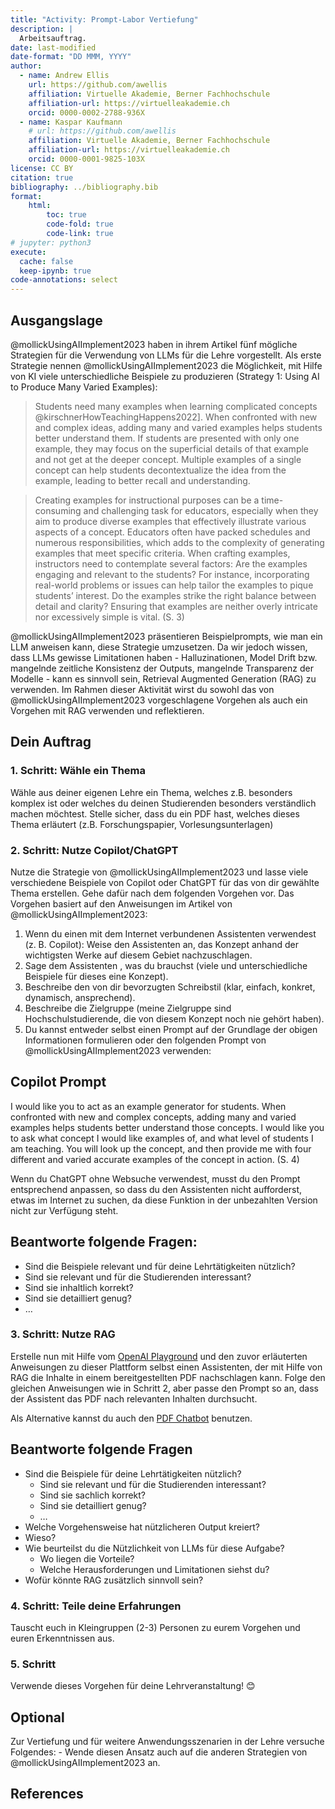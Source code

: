 ```yaml
---
title: "Activity: Prompt-Labor Vertiefung"
description: |
  Arbeitsauftrag.
date: last-modified
date-format: "DD MMM, YYYY"
author: 
  - name: Andrew Ellis
    url: https://github.com/awellis
    affiliation: Virtuelle Akademie, Berner Fachhochschule
    affiliation-url: https://virtuelleakademie.ch
    orcid: 0000-0002-2788-936X
  - name: Kaspar Kaufmann
    # url: https://github.com/awellis
    affiliation: Virtuelle Akademie, Berner Fachhochschule
    affiliation-url: https://virtuelleakademie.ch
    orcid: 0000-0001-9825-103X
license: CC BY
citation: true
bibliography: ../bibliography.bib
format:
    html:
        toc: true
        code-fold: true
        code-link: true
# jupyter: python3
execute: 
  cache: false
  keep-ipynb: true
code-annotations: select
---
```




## Ausgangslage
@mollickUsingAIImplement2023 haben in ihrem Artikel fünf mögliche Strategien für die Verwendung von LLMs für die Lehre vorgestellt. Als erste Strategie nennen @mollickUsingAIImplement2023 die Möglichkeit, mit Hilfe von KI viele unterschiedliche Beispiele zu produzieren (Strategy 1: Using AI to Produce Many Varied Examples):

> Students need many examples when learning complicated concepts @kirschnerHowTeachingHappens2022]. When confronted with new and complex ideas, adding many and varied examples helps students better understand them. If students are presented with only one example, they may focus on the superficial details of that example and not get at the deeper concept. Multiple examples of a single concept can help students decontextualize the idea from the example, leading to better recall and understanding.

> Creating examples for instructional purposes can be a time-consuming and challenging task for educators, especially when they aim to produce diverse examples that effectively illustrate various aspects of a concept. Educators often have packed schedules and numerous responsibilities, which adds to the complexity of generating examples that meet specific criteria. When crafting examples, instructors need to contemplate several factors: Are the examples engaging and relevant to the students? For instance, incorporating real-world problems or issues can help tailor the examples to pique students' interest. Do the examples strike the right balance between detail and clarity? Ensuring that examples are neither overly intricate nor excessively simple is vital. (S. 3)
 
@mollickUsingAIImplement2023 präsentieren Beispielprompts, wie man ein LLM anweisen kann, diese Strategie umzusetzen. Da wir jedoch wissen, dass LLMs gewisse Limitationen haben - Halluzinationen, Model Drift bzw. mangelnde zeitliche Konsistenz der Outputs, mangelnde Transparenz der Modelle - kann es sinnvoll sein, Retrieval Augmented Generation (RAG) zu verwenden. Im Rahmen dieser Aktivität wirst du sowohl das von @mollickUsingAIImplement2023 vorgeschlagene Vorgehen als auch ein Vorgehen mit RAG verwenden und reflektieren.


## Dein Auftrag

### 1.	Schritt: Wähle ein Thema

Wähle aus deiner eigenen Lehre ein Thema, welches z.B. besonders komplex ist oder welches du deinen Studierenden besonders verständlich machen möchtest. Stelle sicher, dass du ein PDF hast, welches dieses Thema erläutert (z.B. Forschungspapier, Vorlesungsunterlagen)

### 2. Schritt: Nutze Copilot/ChatGPT


Nutze die Strategie von @mollickUsingAIImplement2023 und lasse viele verschiedene Beispiele von Copilot oder ChatGPT für das von dir gewählte Thema erstellen. Gehe dafür nach dem folgenden Vorgehen vor. Das Vorgehen basiert auf den Anweisungen im Artikel von @mollickUsingAIImplement2023:

1. Wenn du einen mit dem Internet verbundenen Assistenten verwendest (z. B. Copilot): Weise den Assistenten an, das Konzept anhand der wichtigsten Werke auf diesem Gebiet nachzuschlagen.
2. Sage dem Assistenten , was du brauchst (viele und unterschiedliche Beispiele für dieses eine Konzept).
3. Beschreibe den von dir bevorzugten Schreibstil (klar, einfach, konkret, dynamisch, ansprechend).
4. Beschreibe die Zielgruppe (meine Zielgruppe sind Hochschulstudierende, die von diesem Konzept noch nie gehört haben).
5.	Du kannst entweder selbst einen Prompt auf der Grundlage der obigen Informationen formulieren oder den folgenden Prompt von @mollickUsingAIImplement2023 verwenden:

:::{.callout-tip collapse="true"}
## Copilot Prompt
I would like you to act as an example generator for students. When confronted with new and complex concepts, adding many and varied examples helps students better understand those concepts. I would like you to ask what concept I would like examples of, and what level of students I am teaching. You will look up the concept, and then provide me with four different and varied accurate examples of the concept in action. (S. 4)
:::


[Wenn du ChatGPT ohne Websuche verwendest, musst du den Prompt entsprechend anpassen, so dass du den Assistenten nicht aufforderst, etwas im Internet zu suchen, da diese Funktion in der unbezahlten Version nicht zur Verfügung steht.]{.aside}


:::{.callout-note}
## Beantworte folgende Fragen:

- Sind die Beispiele relevant und für deine Lehrtätigkeiten nützlich?
- Sind sie relevant und für die Studierenden interessant?
- Sind sie inhaltlich korrekt?
- Sind sie detailliert genug?
- ...
:::


### 3. Schritt: Nutze RAG

Erstelle nun mit Hilfe vom [OpenAI Playground](https://platform.openai.com/playground) und den zuvor erläuterten Anweisungen zu dieser Plattform selbst einen Assistenten, der mit Hilfe von RAG die Inhalte in einem bereitgestellten PDF nachschlagen kann. Folge den gleichen Anweisungen wie in Schritt 2, aber passe den Prompt so an, dass der Assistent das PDF nach relevanten Inhalten durchsucht.

Als Alternative kannst du auch den [PDF Chatbot](https://awellis-pdf-chatbot.hf.space) benutzen.

:::{.callout-note}
## Beantworte folgende Fragen

- Sind die Beispiele für deine Lehrtätigkeiten nützlich?
  + Sind sie relevant und für die Studierenden interessant?
  + Sind sie sachlich korrekt?
  + Sind sie detailliert genug?
  + …
-	Welche Vorgehensweise hat nützlicheren Output kreiert?
  + Wieso?
- Wie beurteilst du die Nützlichkeit von LLMs für diese Aufgabe?
  + Wo liegen die Vorteile?
  + Welche Herausforderungen und Limitationen siehst du?
- Wofür könnte RAG zusätzlich sinnvoll sein?
:::

### 4.	Schritt: Teile deine Erfahrungen

Tauscht euch in Kleingruppen (2-3) Personen zu eurem Vorgehen und euren Erkenntnissen aus.

### 5.	Schritt
Verwende dieses Vorgehen für deine Lehrveranstaltung! 😊


## Optional

Zur Vertiefung und für weitere Anwendungsszenarien in der Lehre versuche Folgendes:
- Wende diesen Ansatz auch auf die anderen Strategien von @mollickUsingAIImplement2023 an.

## References {#sec-references}